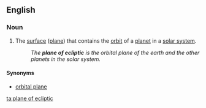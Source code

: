 ==English==

===Noun===
{{en-noun|head=[[plane]] of [[ecliptic]]|planes of ecliptic}}

# {{label|en|astronomy}} The [[surface]] ([[plane]]) that contains the [[orbit]] of a [[planet]] in a [[solar system]].
#: ''The '''plane of ecliptic''' is the orbital plane of the earth and the other planets in the solar system.''

====Synonyms====
* [[orbital plane]]

[[ta:plane of ecliptic]]